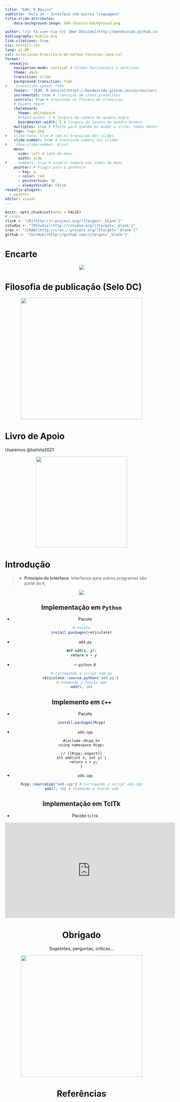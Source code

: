 ```yaml
---
title: "EAR: R Básico"
subtitle: "Aula 24 - Interface com outras linguagens"
title-slide-attributes:
    data-background-image: EAR-rbasico-background.png

author: "{{< fa user-tie >}} [Ben Dêivide](http://bendeivide.github.io) | {{< fa school >}} [UFSJ](https://www.ufsj.edu.br/)"
bibliography: biblio.bib
link-citations: true
css: hscroll.css
lang: pt-BR
csl: associacao-brasileira-de-normas-tecnicas-ipea.csl
format: 
  revealjs:
    navigation-mode: vertical # Slides horizontais e verticais
    theme: dark
    transition: slide
    background-transition: fade
#    transition-speed: fade
    footer: "[EAR: R básico](https://bendeivide.github.io/courses/ear/) | <https://bendeivide.github.io/>" # Rodapé
    incremental: true # Transição de itens gradativos
    controls: true # Inserindo as flechas de transicao
    # Quadro negro
    chalkboard: 
      theme: whiteboard
      #chalk-width: 5 # largura da caneta do quadro negro
      boardmarker-width: 5 # largura da caneta do quadro branco
    multiplex: true # Efeito para quando eu mudar o slide, todos observarao mudando em seus browsers tbm
    logo: logo.png
#   slide-tone: true # som na transicao dos slides
    slide-number: true # Inserindo numero nos slides
#    show-slide-number: print
    menu:
      side: left # lado do menu
      width: wide
#     numbers: true # inserir numero nos itens do menu
    pointer: # Plugin para o ponteiro
      - key: q
      - color: red
      - pointerSize: 16
      - alwaysVisible: false
revealjs-plugins:
  - pointer
editor: visual
---
```


```r
knitr::opts_chunk$set(echo = FALSE)
# Links
rlink <- "[R](http://r-project.org/){target='_blank'}"
rstudio <- "[RStudio](http://rstudio.org/){target='_blank'}"
cran <- "[CRAN](http://cran.r-project.org/){target='_blank'}"
github <- "[GitHub](http://github.com/){target='_blank'}"
```

# Encarte {background-image="EAR-rbasico-background-02.png"}

<center>

![](EAR-rbasico.png) 

</center>

# Filosofia de publicação (Selo DC) {background-image="EAR-rbasico-background-02.png"}

<a href="https://bendeivide.github.io/dc/" target="_blank" style="text-align: center;">

<img src="SeloDC-branco.png" width = "400">

</a>

# Livro de Apoio {background-image="EAR-rbasico-background-02.png"}

Usaremos @batista2021:

<a href="https://bendeivide.github.io/books/eambr01/" target="_blank" style="text-align: center;">

<img src="hardcover01.png" width = "300">

</a>

# Introdução {background-image="EAR-rbasico-background-02.png"}

<blockquote>
<p>
- **Princípio da Interface**: Interfaces para outros programas são parte do `R`,
</p>
</blockquote>

<center>
![](interfacer.png)
<center/>

## Implementação em `Python` {background-image="EAR-rbasico-background-02.png"}

- Pacote
```r
# Pacote
install.packages(reticulate)
```
- `add.py`
```python
def add(x, y):
  return x + y
```
- `r-python.R`
```r
# Carregando o script add.py
reticulate::source_python('add.py') 
# Chamando a funcao add
add(5, 10)
```

## Implemento em `C++` {background-image="EAR-rbasico-background-02.png"}

- Pacote
```r
install.packages(Rcpp)
```

- `add.cpp`
```Rcpp
#include <Rcpp.h>
using namespace Rcpp;

// [[Rcpp::export]]
int add(int x, int y) {
  return x + y;
}
```
- `add.cpp`
```r
Rcpp::sourceCpp("add.cpp") # Carregando o script add.cpp
add(5, 10) # Chamando a funcao add
```

## Implementação em TclTk {.smaller background-image="EAR-rbasico-background-02.png"}

- Pacote `tcltk`

<iframe width="560" height="315" src="https://www.youtube.com/embed/u1AQoCEfOF0" frameborder="0" allow="accelerometer; autoplay; clipboard-write; encrypted-media; gyroscope; picture-in-picture" allowfullscreen></iframe>

# Obrigado {background-image="EAR-rbasico-background-02.png"}

Sugestões, perguntas, críticas...

<a href="https://bendeivide.github.io/courses/ear/rbasico/" target="_blank" style="text-align: center;">

<img src="EAR-rbasico02.png" width = "400">

</a>

# Referências {background-image="EAR-rbasico-background-02.png"}
